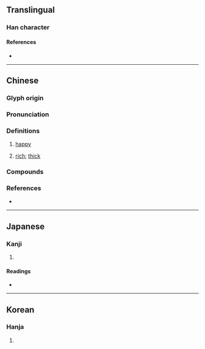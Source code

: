 {{character info}}
==Translingual==

===Han character===
{{Han char|rn=9|rad=人|as=09|sn=11|four=25263|canj=OQKA|ids=⿰亻春}}

====References====
* {{Han ref|kx=0110.010|dkj=00833|dj=0233.140|hdz=10186.080|uh=5046|ud=20550|bh=D462|bd=54370}}

----

==Chinese==
{{zh-forms|alt=𠎲}}

===Glyph origin===
{{Han etym}}

===Pronunciation===
{{zh-pron
|m=chūn
|c=ceon2
|mn=chhun
|mc=y
|oc=y
|cat=a
}}

===Definitions===
{{zh-hanzi}}

# {{lb|zh|obsolete}} [[happy]]
# {{lb|zh|obsolete}} [[rich]]; [[thick]]

===Compounds===
{{zh-der|偆偆}}

===References===
* {{R:twedu|C00205}}

----

==Japanese==

===Kanji===
{{ja-kanji|grade=|rs=人09}}

# {{rfdef|ja|sort=人09}}

====Readings====
* {{ja-readings|on=しゅん,ちゅん|kun=あつ-い, うごめ-く, と-む}}

----

==Korean==

===Hanja===
{{ko-hanja|hangeul=준|rv=Jun|mr=ch'un}}

# {{rfdef|ko|sort=人09}}